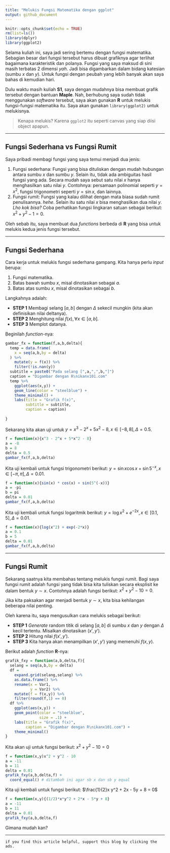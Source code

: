 ```yaml
---
title: "Melukis Fungsi Matematika dengan ggplot"
output: github_document
---
```


```r
knitr::opts_chunk$set(echo = TRUE)
rm(list=ls())
library(dplyr)
library(ggplot2)
```

Selama kuliah ini, saya jadi sering bertemu dengan fungsi matematika. Sebagian besar dari fungsi tersebut harus dibuat grafiknya agar terlihat bagaimana karakteristik dan polanya. Fungsi yang saya maksud di sini masih terbatas 2 dimensi _yah_. Jadi bisa digambarkan dalam bidang katesian (sumbu $x$ dan $y$). Untuk fungsi dengan peubah yang lebih banyak akan saya bahas di kemudian hari.

Dulu waktu masih kuliah __S1__, saya dengan mudahnya bisa membuat grafik tersebut dengan bantuan __Maple__. Nah, berhubung saya sudah tidak menggunakan _software_ tersebut, saya akan gunakan __R__ untuk melukis fungsi-fungsi matematika itu. Saya akan gunakan `library(ggplot2)` untuk melukisnya.

> Kenapa melukis? Karena `ggplot2` itu seperti canvas yang siap diisi object apapun.

---

## Fungsi Sederhana vs Fungsi Rumit

Saya pribadi membagi fungsi yang saya temui menjadi dua jenis:

1. Fungsi sederhana: Fungsi yang bisa dituliskan dengan mudah hubungan antara sumbu $x$ dan sumbu $y$. Selain itu, tidak ada ambiguitas hasil fungsi yang ada. Secara mudah saya sebut satu nilai $x$ hanya menghasilkan satu nilai $y$. Contohnya: persamaan polinomial seperti $y = x^2$, fungsi trigonometri seperti $y = \sin{x}$, dan lainnya.
1. Fungsi rumit: Fungsi yang kalau dilihat dengan mata biasa sudah rumit penulisannya. _hehe_. Selain itu satu nilai $x$ bisa menghasilkan dua nilai $y$. _Lho kok bisa?_ Coba perhatikan fungsi lingkaran satuan sebagai berikut: $x^2 + y^2 - 1 = 0$.

Oleh sebab itu, saya membuat dua _functions_ berbeda di __R__ yang bisa untuk melukis kedua jenis fungsi tersebut.

---

## Fungsi Sederhana

Cara kerja untuk melukis fungsi sederhana gampang. Kita hanya perlu _input_ berupa:

1. Fungsi matematika.
1. Batas bawah sumbu $x$, misal dinotasikan sebagai $a$.
1. Batas atas sumbu $x$, misal dinotasikan sebagai $b$.

Langkahnya adalah:

- __STEP 1__ Membagi selang $[a,b]$ dengan $\Delta$ sekecil mungkin (kita akan definisikan nilai deltanya).
- __STEP 2__ Menghitung nilai $f(x), \forall x \in [a,b]$.
- __STEP 3__ Memplot datanya.

Beginilah _function_-nya:

```r
gambar_fx = function(f,a,b,delta){
  temp = data.frame(
    x = seq(a,b,by = delta)
  ) %>% 
    mutate(y = f(x)) %>% 
    filter(!is.nan(y))
  subtitle = paste0("Pada selang [",a,",",b,"]")
  caption = "Digambar dengan R\nikanx101.com"
  temp %>% 
    ggplot(aes(x,y)) +
    geom_line(color = "steelblue") +
    theme_minimal() +
    labs(title = "Grafik f(x)",
         subtitle = subtitle,
         caption = caption)
   
}
```

Sekarang kita akan uji untuk $y = x^3 - 2^x + 5x^2 - 8, x \in [-8,8], \Delta = 0.5$.

```r
f = function(x){x^3 - 2^x + 5*x^2 - 8}
a = -8
b = 8
delta = 0.5
gambar_fx(f,a,b,delta)
```

Kita uji kembali untuk fungsi trigonometri berikut: $y = \sin{x} \cos{x} + \sin{5^{-x}}, x \in [-\pi,\pi], \Delta = 0.01$.

```r
f = function(x){sin(x) * cos(x) + sin(5^(-x))}
a = -pi
b = pi
delta = 0.01
gambar_fx(f,a,b,delta)
```

Kita uji kembali untuk fungsi logaritmik berikut: $y = \log{x^2} + e^{-2x}, x \in [0.1,5], \Delta = 0.01$.

```r
f = function(x){log(x^2) + exp(-2*x)}
a = 0.1
b = 5
delta = 0.01
gambar_fx(f,a,b,delta)
```

---

## Fungsi Rumit

Sekarang saatnya kita membahas tentang melukis fungsi rumit. Bagi saya fungsi rumit adalah fungsi yang tidak bisa kita tuliskan secara eksplisit ke dalam bentuk $y \sim x$. Contohnya adalah fungsi berikut: $x^2 + y^2 - 10 = 0$.

Jika kita paksakan agar menjadi bentuk $y \sim x$, kita bisa kehilangan beberapa nilai penting.

Oleh karena itu, saya mengusulkan cara melukis sebagai berikut:

- __STEP 1__ _Generate_ random titik di selang $[a,b]$ di sumbu $x$ dan $y$ dengan $\Delta$ kecil tertentu. Misalkan dinotasikan $(x',y')$.
- __STEP 2__ Hitung nilai $f(x',y')$.
- __STEP 3__ Kita hanya akan menampilkan $(x',y')$ yang memenuhi $f(x,y)$.

Berikut adalah _function_ __R__-nya:

```r
grafik_fxy = function(a,b,delta,f){
  selang = seq(a,b,by = delta)
  df = 
    expand.grid(selang,selang) %>% 
    as.data.frame() %>% 
    rename(x = Var1,
           y = Var2) %>%  
    mutate(f = f(x,y)) %>%
    filter(round(f,1) == 0) 
  df %>% 
    ggplot(aes(x,y)) +
    geom_point(color = "steelblue",
               size = .1) +
    labs(title = "Grafik f(x)",
         caption = "Digambar dengan R\nikanx101.com") +
    theme_minimal()
}
```

Kita akan uji untuk fungsi berikut: $x^2 + y^2 - 10 = 0$

```r
f = function(x,y)x^2 + y^2 - 10
a = -11
b = 11
delta = 0.01
grafik_fxy(a,b,delta,f) + 
  coord_equal() # ditambah ini agar sb x dan sb y equal
```

Kita uji kembali untuk fungsi berikut: $\frac{1}{2}x y^2 + 2x - 5y + 8 = 0$

```r
f = function(x,y){(1/2)*x*y^2 + 2*x - 5*y + 8}
a = -11
b = 11
delta = 0.01
grafik_fxy(a,b,delta,f) 
```

Gimana mudah kan?

---

`if you find this article helpful, support this blog by clicking the ads.`


